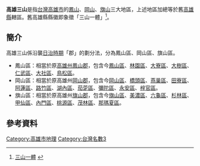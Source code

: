 '''高雄三山'''是指[[台灣|台灣]][[高雄市|高雄市]]的[[鳳山區|鳳山]]、[[岡山區|岡山]]、[[旗山區|旗山]]三大地區，上述地區加總等於舊[[高雄縣|高雄縣]]轄區。舊高雄縣縣徽即象徵「三山一體」<ref>[http://contest.ks.edu.tw/history/ks/content/1-3.htm 三山一體] {{webarchive|url=https://web.archive.org/web/20090120195048/http://contest.ks.edu.tw/history/ks/content/1-3.htm |date=2009-01-20 }}</ref>。

== 簡介 ==
高雄三山係沿襲[[台灣日治時期|日治時期]]「郡」的劃分法，分為鳳山區、岡山區、旗山區。

*鳳山區：相當於原[[高雄州|高雄州]][[鳳山郡|鳳山郡]]，包含今[[鳳山區|鳳山區]]、[[林園區|林園區]]、[[大寮區|大寮區]]、[[大樹區|大樹區]]、[[仁武區|仁武區]]、[[大社區|大社區]]、[[鳥松區|鳥松區]]。
*岡山區：相當於原高雄州[[岡山郡|岡山郡]]，包含今[[岡山區|岡山區]]、[[橋頭區|橋頭區]]、[[燕巢區|燕巢區]]、[[田寮區|田寮區]]、[[阿蓮區|阿蓮區]]、[[路竹區|路竹區]]、[[湖內區|湖內區]]、[[茄萣區|茄萣區]]、[[彌陀區|彌陀區]]、[[永安區|永安區]]、[[梓官區|梓官區]]。
*旗山區：相當於原高雄州[[旗山郡|旗山郡]]，包含今[[旗山區|旗山區]]、[[美濃區|美濃區]]、[[六龜區|六龜區]]、[[杉林區|杉林區]]、[[甲仙區|甲仙區]]、[[內門區|內門區]]、[[桃源區|桃源區]]、[[茂林區|茂林區]]、[[那瑪夏區|那瑪夏區]]。

== 參考資料 ==
{{reflist}}

[[Category:高雄市地理|Category:高雄市地理]]
[[Category:台灣名數3|Category:台灣名數3]]